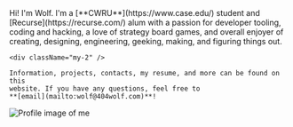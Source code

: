 <div className="flex justify-end mb-4">
  <div>
    Hi! I'm Wolf. I'm a [**CWRU**](https://www.case.edu/) student and
    [Recurse](https://recurse.com/) alum with a passion for developer tooling,
    coding and hacking, a love of strategy board games, and overall enjoyer of
    creating, designing, engineering, geeking, making, and figuring things out.

    <div className="my-2" />

    Information, projects, contacts, my resume, and more can be found on this
    website. If you have any questions, feel free to
    **[email](mailto:wolf@404wolf.com)**!

  </div>

  <img 
    src="https://static.404wolf.com/profileMe.jpg" 
    alt="Profile image of me"
    className="hidden sm:block h-40 rounded-xl w-auto object-cover object-center scale-110 ml-4"
  />
</div>
